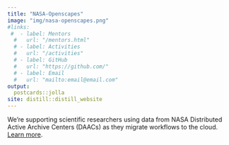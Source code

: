```yaml
---
title: "NASA-Openscapes"
image: "img/nasa-openscapes.png"
#links:
 #  - label: Mentors
  #   url: "/mentors.html"
  # - label: Activities
  #   url: "/activities"
  # - label: GitHub
  #   url: "https://github.com/"
  # - label: Email
  #   url: "mailto:email@email.com"
output:
  postcards::jolla
site: distill::distill_website
---
```


We're supporting scientific researchers using data from NASA Distributed Active Archive Centers (DAACs) as they migrate workflows to the cloud.\
[Learn more](https://www.openscapes.org/blog/2021/03/10/nasa-announcement/).
